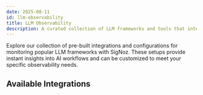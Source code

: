 ```yaml
---
date: 2025-08-11
id: llm-observability
title: LLM Observability
description: A curated collection of LLM frameworks and tools that integrate with SigNoz, enabling seamless and powerful observability for AI-driven applications.
---
```


Explore our collection of pre-built integrations and configurations for monitoring popular LLM frameworks with SigNoz. These setups provide instant insights into AI workflows and can be customized to meet your specific observability needs.

## Available Integrations

<LLMMonitoringListicle />

